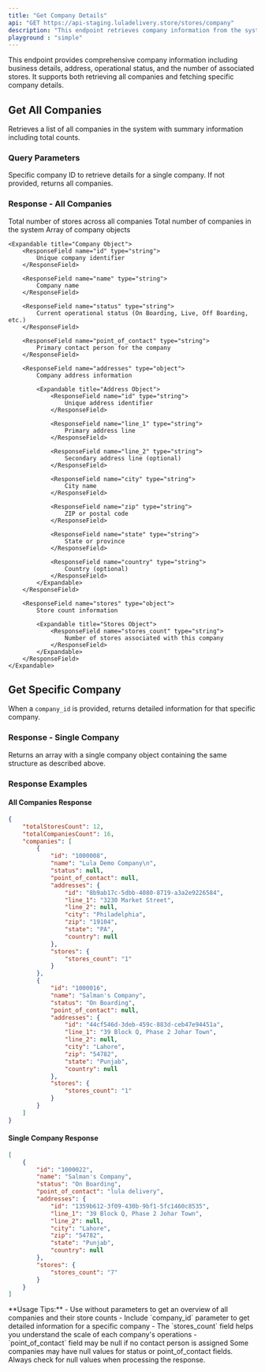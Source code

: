 ---
title: "Get Company Details"
api: "GET https://api-staging.luladelivery.store/stores/company"
description: "This endpoint retrieves company information from the system. You can fetch either all companies or specific company details by providing a company ID. The response includes company details, address information, and associated store counts."
playground : "simple"
---

This endpoint provides comprehensive company information including business details, address, operational status, and the number of associated stores. It supports both retrieving all companies and fetching specific company details.

## Get All Companies

Retrieves a list of all companies in the system with summary information including total counts.

### Query Parameters

<ParamField query="company_id" type="string" optional>
    Specific company ID to retrieve details for a single company. If not provided, returns all companies.
</ParamField>

### Response - All Companies

<ResponseField name="totalStoresCount" type="number">
    Total number of stores across all companies
</ResponseField>

<ResponseField name="totalCompaniesCount" type="number">
    Total number of companies in the system
</ResponseField>

<ResponseField name="companies" type="array">
    Array of company objects
    
    <Expandable title="Company Object">
        <ResponseField name="id" type="string">
            Unique company identifier
        </ResponseField>
        
        <ResponseField name="name" type="string">
            Company name
        </ResponseField>
        
        <ResponseField name="status" type="string">
            Current operational status (On Boarding, Live, Off Boarding, etc.)
        </ResponseField>
        
        <ResponseField name="point_of_contact" type="string">
            Primary contact person for the company
        </ResponseField>
        
        <ResponseField name="addresses" type="object">
            Company address information
            
            <Expandable title="Address Object">
                <ResponseField name="id" type="string">
                    Unique address identifier
                </ResponseField>
                
                <ResponseField name="line_1" type="string">
                    Primary address line
                </ResponseField>
                
                <ResponseField name="line_2" type="string">
                    Secondary address line (optional)
                </ResponseField>
                
                <ResponseField name="city" type="string">
                    City name
                </ResponseField>
                
                <ResponseField name="zip" type="string">
                    ZIP or postal code
                </ResponseField>
                
                <ResponseField name="state" type="string">
                    State or province
                </ResponseField>
                
                <ResponseField name="country" type="string">
                    Country (optional)
                </ResponseField>
            </Expandable>
        </ResponseField>
        
        <ResponseField name="stores" type="object">
            Store count information
            
            <Expandable title="Stores Object">
                <ResponseField name="stores_count" type="string">
                    Number of stores associated with this company
                </ResponseField>
            </Expandable>
        </ResponseField>
    </Expandable>
</ResponseField>

## Get Specific Company

When a `company_id` is provided, returns detailed information for that specific company.

### Response - Single Company

Returns an array with a single company object containing the same structure as described above.

### Response Examples

#### All Companies Response
```json
{
    "totalStoresCount": 12,
    "totalCompaniesCount": 16,
    "companies": [
        {
            "id": "1000008",
            "name": "Lula Demo Company\n",
            "status": null,
            "point_of_contact": null,
            "addresses": {
                "id": "8b9ab17c-5dbb-4080-8719-a3a2e9226584",
                "line_1": "3230 Market Street",
                "line_2": null,
                "city": "Philadelphia",
                "zip": "19104",
                "state": "PA",
                "country": null
            },
            "stores": {
                "stores_count": "1"
            }
        },
        {
            "id": "1000016",
            "name": "Salman's Company",
            "status": "On Boarding",
            "point_of_contact": null,
            "addresses": {
                "id": "44cf546d-3deb-459c-883d-ceb47e94451a",
                "line_1": "39 Block Q, Phase 2 Johar Town",
                "line_2": null,
                "city": "Lahore",
                "zip": "54782",
                "state": "Punjab",
                "country": null
            },
            "stores": {
                "stores_count": "1"
            }
        }
    ]
}
```

#### Single Company Response
```json
[
    {
        "id": "1000022",
        "name": "Salman's Company",
        "status": "On Boarding",
        "point_of_contact": "lula delivery",
        "addresses": {
            "id": "1359b612-3f09-430b-9bf1-5fc1460c8535",
            "line_1": "39 Block Q, Phase 2 Johar Town",
            "line_2": null,
            "city": "Lahore",
            "zip": "54782",
            "state": "Punjab",
            "country": null
        },
        "stores": {
            "stores_count": "7"
        }
    }
]
```

<Info>
**Usage Tips:**
- Use without parameters to get an overview of all companies and their store counts
- Include `company_id` parameter to get detailed information for a specific company
- The `stores_count` field helps you understand the scale of each company's operations
- `point_of_contact` field may be null if no contact person is assigned
</Info>

<Warning>
Some companies may have null values for status or point_of_contact fields. Always check for null values when processing the response.
</Warning>

